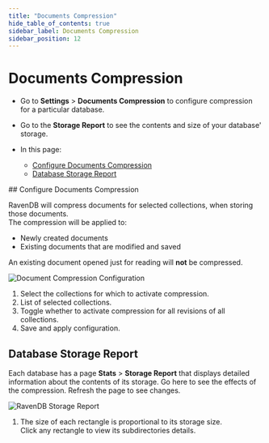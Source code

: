 ```yaml
---
title: "Documents Compression"
hide_table_of_contents: true
sidebar_label: Documents Compression
sidebar_position: 12
---
```



# Documents Compression
<Admonition type="note" title="Note">

* Go to **Settings** &gt; **Documents Compression** to configure compression for a 
particular database.  

* Go to the **Storage Report** to see the contents and size of your database' 
storage.  

* In this page:  
  * [Configure Documents Compression](../../../studio/database/settings/documents-compression.mdx#configure-documents-compression)  
  * [Database Storage Report](../../../studio/database/settings/documents-compression.mdx#database-storage-report)  

</Admonition>
## Configure Documents Compression

RavenDB will compress documents for selected collections, when storing those documents.  
The compression will be applied to:  

* Newly created documents  
* Existing documents that are modified and saved  

An existing document opened just for reading will **not** be compressed.  

![Document Compression Configuration](./assets/documents-compression.png)

1. Select the collections for which to activate compression.  
2. List of selected collections.  
3. Toggle whether to activate compression for all revisions of all collections.  
4. Save and apply configuration.  



## Database Storage Report

Each database has a page **Stats** &gt; **Storage Report** that displays detailed information 
about the contents of its storage. Go here to see the effects of the compression. Refresh the 
page to see changes.  

![RavenDB Storage Report](./assets/storage-report.png)

1. The size of each rectangle is proportional to its storage size.  
   Click any rectangle to view its subdirectories details.  




